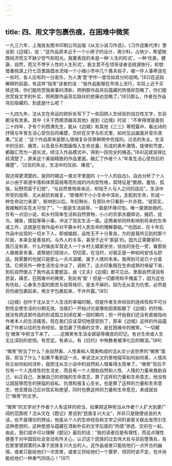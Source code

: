 ```yaml
---
---
---
```

title: 四、用文字包裹伤痕，在困难中微笑
---




一九三六年，上海良友图书印刷公司出版《从文小说习作选》，《习作选集代序》里谈到《边城》，说：“这作品原本近于一个小房子的设计，用少料，占地少，希望她既经济而又不缺少空气和阳光。我要表现的本是一种‘人生的形式’，一种‘优美，健康，自然，而又不悖乎人性的人生形式’。我主意不在领导读者去桃源旅行，却想借重桃源上行七百里路酉水流域一个小城小市中几个愚夫俗子，被一件人事牵连在一处时，各人应有的一分哀乐，为人类‘爱’字作一度恰如其分的说明。”[82]在这段解释的前面，有这样“指责”读者的话：“我作品能够在市场上流行，实际上近于买椟还珠，你们能欣赏我故事的清新，照例那作品背后蕴藏的热情却忽略了，你们能欣赏我文字的朴实，照例那作品背后隐伏的悲痛也忽略了。”[83]那么，作者在作品背后隐藏的，到底是什么呢？

一九四九年，沈从文在命运的转折处写下了一些回顾人生经验的自白性文字，生前都没有发表。其中《关于西南漆器及其他》提到《边城》时说：“不幸得很是直到二十四年，才有个刘西渭先生，能从《边城》和其他《三三》等短篇中，看出诗的抒情与年青生活心受伤后的痛楚，交织在文字与形式里，如何见出画面并音乐效果。”又说：“这个作品原来是那么情绪复杂背景鲜明中完成的。过去的失业，生活中的压抑、痛苦，以及音乐和图画吸入生命总量，形成的素朴激情，旋律和节度，都融汇而为一道长流，倾注入作品模式中，得到一回完全的铸造。”[84]这就说得比较清楚了，原来这个美丽精致的作品里面，融汇了作者个人“年青生活心受伤后的痛楚”，“过去的失业，生活中的压抑、痛苦”。

叙述得更清楚的，是同时期这一类文字里面的《一个人的自白》。自白分析了个人从小由于家道中落和体质孱弱等而形成的内向型性格，其特征是“脆弱，羞怯，孤独，玩野而富于幻想”，“与自然景物易亲近，却拙于人与人之间的适应”。生活中所受的屈辱，无从抵抗和报复，“即堆积于小小生命中深处，支配到生命，形成一种生命动力来源”，影响到以后。年纪稍长，在部队中只看到一片杀戮，“说现实，我接触的实在太可怕了”。“一面是生活屈辱，一面是环境可怕，唯一能救助我的，仅有一点旧小说，和乡村简单生活和自然景物，小小的农家水磨拜访，掘药，捉鸟，捕鱼，猎狐等等小事，冲淡了现实生活一面。这两者却同样影响到将来的生命或工作，这就是在我作品中对平静乡村人民生命的理解基础。”“也因此，在十年后作品中出现的一切乡下人，即或娼妓，品性无不十分善良，为的是我所见到的那个阶层，本来全是善良的。与外人的关系，甚至于近乎‘家庭’的。因为正需要家时，我已没有家，什么时候由军营走入一个乡村土娼家坐坐，怯怯的坐在一旁，看那些人做做家务事，或帮她们烧烧火，切切菜，在当时，对我正是一种如何安恬与舒适。我需要的也就只是那么一点点温暖，属于人情的本来。我得到可说已十分富饶，它把另外一种生活完全冲淡了，调和了。这点印象既在生命成熟时保留下来，到后自然便占了我作品主要题旨，由《丈夫》《边城》都可见出。里面自然浸润有悲哀，痛苦，在困难中的微笑，到处有‘我’！但是一切都用和平掩盖了，因为这也有伤处。心身多方面的困苦与屈辱烙印，是去不掉的。因为无从变为仇恨，必然是将伤痕包裹起来，用文字包裹起来，不许外露。”[85]

《边城》创作于沈从文个人生活的幸福时期，但是作者生命经验的连续性和不可分割性会使生活的分期无效。当我们一开始讨论是哪些因素酝酿了《边城》的时候，就没有把这部作品的形成孤立封闭在某一段时期内；但一开始我们还没有直接指向作者本人的生活痛苦。现在我们应该深切地感受到了，原来《边城》这样的作品蕴藏了作者以往的生命经验，是包裹了伤痕的文字，是在困难中的微笑。“一切都在‘微笑’中担当下来了。……这微笑有生活全部屈辱痛苦的印记。有对生命或人生无比深刻的悲悯。有否定。有承认。有《旧约》中殉教者被净化后的眼泪。”[86]

“微笑”担当了什么？由自然美、人性美和人情美构成的沈从文小说世界的“微笑”面容，担当了什么？如果不看到这一点，单说沈从文的景物描写如何如何美，人情风俗又如何如何淳朴，就把沈从文小说中的自然和人情看得太简单了。“微笑”背后不仅有一个人连续性的生活史，而且有一个人借助自然和人性、人情的力量来救助自己、纠正自己、发展自己的顽强的生命意志，靠了这样的力量和生命意志，他没有让因屈辱而生的狭隘的自私、仇恨和报复心生长，也是靠了这样的力量和生命意志，他支撑自己应对现实和绝望，同时也靠这样的力量和生命意志，来成就自己“微笑”的文学。

“微笑”的文学对于作者个人有这样的担当，如果把这种担当从作者个人扩大到更广阔的范围呢？沈从文在《题记》里说到“民族复兴大业”，并非只是随便说说的大话，也不是理论的预设，他是从个人的生命经验和文学之间的紧密关联出发而引生这种思想的，这种思想与蕴藏在清新朴实的文字后面的“热情”渗透、交织在一起。由此，我们或许可以理解《题记》最后的话：“我的读者应是有理性，而这点理性便基于对中国现社会变动有所关心，认识这个民族的过去伟大处与目前堕落处，各在那里很寂寞的从事于民族复兴大业的人。这作品或者只能给他们一点怀古的幽情，或者只能给他们一次苦笑，或者又将给他们一个噩梦，但同时说不定，也许尚能给他们一种勇气同信心！”[87]